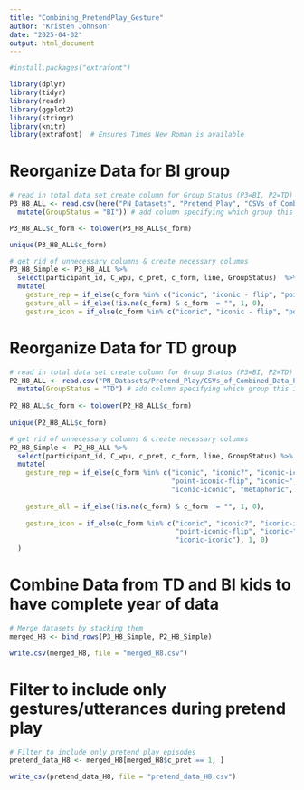 ```yaml
---
title: "Combining_PretendPlay_Gesture"
author: "Kristen Johnson"
date: "2025-04-02"
output: html_document
---
```



```r
#install.packages("extrafont")

library(dplyr)
library(tidyr)
library(readr)
library(ggplot2)
library(stringr)
library(knitr)
library(extrafont)  # Ensures Times New Roman is available
```

# Reorganize Data for BI group
```r
# read in total data set create column for Group Status (P3=BI, P2=TD)
P3_H8_ALL <- read.csv(here("PN_Datasets", "Pretend_Play", "CSVs_of_Combined_Data_PP", "P3_H8_ALL.csv") %>%
  mutate(GroupStatus = "BI")) # add column specifying which group this is

P3_H8_ALL$c_form <- tolower(P3_H8_ALL$c_form)

unique(P3_H8_ALL$c_form)

# get rid of unnecessary columns & create necessary columns
P3_H8_Simple <- P3_H8_ALL %>% 
  select(participant_id, C_wpu, c_pret, c_form, line, GroupStatus)  %>% # Remove all but specific columns
  mutate(
    gesture_rep = if_else(c_form %in% c("iconic", "iconic - flip", "point - iconic", "metaphoric", "demo"), 1, 0),
    gesture_all = if_else(!is.na(c_form) & c_form != "", 1, 0),
    gesture_icon = if_else(c_form %in% c("iconic", "iconic - flip", "point - iconic"), 1, 0))
```

# Reorganize Data for TD group
```r
# read in total data set create column for Group Status (P3=BI, P2=TD)
P2_H8_ALL <- read.csv("PN_Datasets/Pretend_Play/CSVs_of_Combined_Data_PP/P2_H8_ALL.csv") %>%
  mutate(GroupStatus = "TD") # add column specifying which group this is
  
P2_H8_ALL$c_form <- tolower(P2_H8_ALL$c_form)
  
unique(P2_H8_ALL$c_form)

# get rid of unnecessary columns & create necessary columns
P2_H8_Simple <- P2_H8_ALL %>% 
  select(participant_id, C_wpu, c_pret, c_form, line, GroupStatus) %>%  # Remove all but specific columns
  mutate(
    gesture_rep = if_else(c_form %in% c("iconic", "iconic?", "iconic-iconic-iconic-iconic", "nod+iconic",  
                                        "point-iconic-flip", "iconic~", "nod+palm+palm-iconic", "iconic - iconic", 
                                        "iconic-iconic", "metaphoric", "demo", "demo~"), 1, 0),
    
    gesture_all = if_else(!is.na(c_form) & c_form != "", 1, 0),
    
    gesture_icon = if_else(c_form %in% c("iconic", "iconic?", "iconic-iconic-iconic-iconic", "nod+iconic",  
                                         "point-iconic-flip", "iconic~", "nod+palm+palm-iconic", "iconic - iconic", 
                                         "iconic-iconic"), 1, 0)
  )

```

# Combine Data from TD and BI kids to have complete year of data
```r
# Merge datasets by stacking them
merged_H8 <- bind_rows(P3_H8_Simple, P2_H8_Simple)

write.csv(merged_H8, file = "merged_H8.csv")
```

# Filter to include only gestures/utterances during pretend play
```r
# Filter to include only pretend play episodes
pretend_data_H8 <- merged_H8[merged_H8$c_pret == 1, ] 

write_csv(pretend_data_H8, file = "pretend_data_H8.csv")

```

